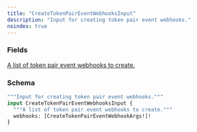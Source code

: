 ```yaml
---
title: "CreateTokenPairEventWebhooksInput"
description: "Input for creating token pair event webhooks."
noindex: true
---
```


### Fields

<a href="/api-reference/types/createtokenpaireventwebhookargs">
  <ResponseField name="webhooks" type="[CreateTokenPairEventWebhookArgs!]!" required>
    A list of token pair event webhooks to create.
  </ResponseField>
</a>

### Schema


```graphql 
"""Input for creating token pair event webhooks."""
input CreateTokenPairEventWebhooksInput {
  """A list of token pair event webhooks to create."""
  webhooks: [CreateTokenPairEventWebhookArgs!]!
}
```
